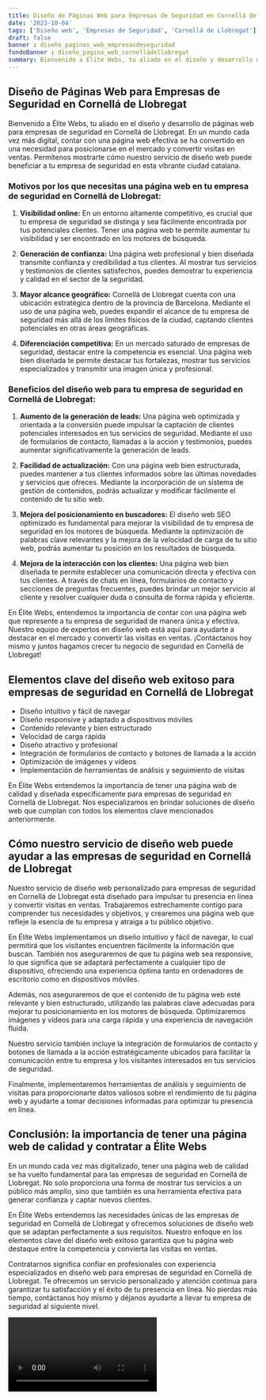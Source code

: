 ```yaml
---
title: Diseño de Páginas Web para Empresas de Seguridad en Cornellá de Llobregat
date: '2023-10-04'
tags: ['Diseño web', 'Empresas de Seguridad', 'Cornellá de Llobregat']
draft: false
banner : diseño_paginas_web_empresasdeseguridad
fondoBanner : diseño_pagina_web_cornelládellobregat
summary: Bienvenido a Élite Webs, tu aliado en el diseño y desarrollo de páginas web para empresas de seguridad en Cornellá de Llobregat. En un mundo cada vez más digital, contar con una página web efectiva se ha convertido en una necesidad para posicionarse en el mercado y convertir visitas en ventas. Permítenos mostrarte cómo nuestro servicio de diseño web puede beneficiar a tu empresa de seguridad en esta vibrante ciudad catalana.
---
```


## Diseño de Páginas Web para Empresas de Seguridad en Cornellá de Llobregat

Bienvenido a Élite Webs, tu aliado en el diseño y desarrollo de páginas web para empresas de seguridad en Cornellá de Llobregat. En un mundo cada vez más digital, contar con una página web efectiva se ha convertido en una necesidad para posicionarse en el mercado y convertir visitas en ventas. Permítenos mostrarte cómo nuestro servicio de diseño web puede beneficiar a tu empresa de seguridad en esta vibrante ciudad catalana.

### Motivos por los que necesitas una página web en tu empresa de seguridad en Cornellá de Llobregat:

1. **Visibilidad online:** En un entorno altamente competitivo, es crucial que tu empresa de seguridad se distinga y sea fácilmente encontrada por tus potenciales clientes. Tener una página web te permite aumentar tu visibilidad y ser encontrado en los motores de búsqueda.

2. **Generación de confianza:** Una página web profesional y bien diseñada transmite confianza y credibilidad a tus clientes. Al mostrar tus servicios y testimonios de clientes satisfechos, puedes demostrar tu experiencia y calidad en el sector de la seguridad.

3. **Mayor alcance geográfico:** Cornellá de Llobregat cuenta con una ubicación estratégica dentro de la provincia de Barcelona. Mediante el uso de una página web, puedes expandir el alcance de tu empresa de seguridad más allá de los límites físicos de la ciudad, captando clientes potenciales en otras áreas geográficas.

4. **Diferenciación competitiva:** En un mercado saturado de empresas de seguridad, destacar entre la competencia es esencial. Una página web bien diseñada te permite destacar tus fortalezas, mostrar tus servicios especializados y transmitir una imagen única y profesional.

### Beneficios del diseño web para tu empresa de seguridad en Cornellá de Llobregat:

1. **Aumento de la generación de leads:** Una página web optimizada y orientada a la conversión puede impulsar la captación de clientes potenciales interesados en tus servicios de seguridad. Mediante el uso de formularios de contacto, llamadas a la acción y testimonios, puedes aumentar significativamente la generación de leads.

2. **Facilidad de actualización:** Con una página web bien estructurada, puedes mantener a tus clientes informados sobre las últimas novedades y servicios que ofreces. Mediante la incorporación de un sistema de gestión de contenidos, podrás actualizar y modificar fácilmente el contenido de tu sitio web.

3. **Mejora del posicionamiento en buscadores:** El diseño web SEO optimizado es fundamental para mejorar la visibilidad de tu empresa de seguridad en los motores de búsqueda. Mediante la optimización de palabras clave relevantes y la mejora de la velocidad de carga de tu sitio web, podrás aumentar tu posición en los resultados de búsqueda.

4. **Mejora de la interacción con los clientes:** Una página web bien diseñada te permite establecer una comunicación directa y efectiva con tus clientes. A través de chats en línea, formularios de contacto y secciones de preguntas frecuentes, puedes brindar un mejor servicio al cliente y resolver cualquier duda o consulta de forma rápida y eficiente.

En Élite Webs, entendemos la importancia de contar con una página web que represente a tu empresa de seguridad de manera única y efectiva. Nuestro equipo de expertos en diseño web está aquí para ayudarte a destacar en el mercado y convertir las visitas en ventas. ¡Contáctanos hoy mismo y juntos hagamos crecer tu negocio de seguridad en Cornellá de Llobregat!

<GifSeo />

<Cta />

## Elementos clave del diseño web exitoso para empresas de seguridad en Cornellá de Llobregat

- Diseño intuitivo y fácil de navegar
- Diseño responsive y adaptado a dispositivos móviles
- Contenido relevante y bien estructurado
- Velocidad de carga rápida
- Diseño atractivo y profesional
- Integración de formularios de contacto y botones de llamada a la acción
- Optimización de imágenes y vídeos
- Implementación de herramientas de análisis y seguimiento de visitas

En Élite Webs entendemos la importancia de tener una página web de calidad y diseñada específicamente para empresas de seguridad en Cornellá de Llobregat. Nos especializamos en brindar soluciones de diseño web que cumplan con todos los elementos clave mencionados anteriormente.

## Cómo nuestro servicio de diseño web puede ayudar a las empresas de seguridad en Cornellá de Llobregat

Nuestro servicio de diseño web personalizado para empresas de seguridad en Cornellá de Llobregat está diseñado para impulsar tu presencia en línea y convertir visitas en ventas. Trabajaremos estrechamente contigo para comprender tus necesidades y objetivos, y crearemos una página web que refleje la esencia de tu empresa y atraiga a tu público objetivo.

En Élite Webs implementamos un diseño intuitivo y fácil de navegar, lo cual permitirá que los visitantes encuentren fácilmente la información que buscan. También nos aseguraremos de que tu página web sea responsive, lo que significa que se adaptará perfectamente a cualquier tipo de dispositivo, ofreciendo una experiencia óptima tanto en ordenadores de escritorio como en dispositivos móviles.

Además, nos aseguraremos de que el contenido de tu página web esté relevante y bien estructurado, utilizando las palabras clave adecuadas para mejorar tu posicionamiento en los motores de búsqueda. Optimizaremos imágenes y vídeos para una carga rápida y una experiencia de navegación fluida.

Nuestro servicio también incluye la integración de formularios de contacto y botones de llamada a la acción estratégicamente ubicados para facilitar la comunicación entre tu empresa y los visitantes interesados en tus servicios de seguridad.

Finalmente, implementaremos herramientas de análisis y seguimiento de visitas para proporcionarte datos valiosos sobre el rendimiento de tu página web y ayudarte a tomar decisiones informadas para optimizar tu presencia en línea.

## Conclusión: la importancia de tener una página web de calidad y contratar a Élite Webs

En un mundo cada vez más digitalizado, tener una página web de calidad se ha vuelto fundamental para las empresas de seguridad en Cornellá de Llobregat. No solo proporciona una forma de mostrar tus servicios a un público más amplio, sino que también es una herramienta efectiva para generar confianza y captar nuevos clientes.

En Élite Webs entendemos las necesidades únicas de las empresas de seguridad en Cornellá de Llobregat y ofrecemos soluciones de diseño web que se adaptan perfectamente a sus requisitos. Nuestro enfoque en los elementos clave del diseño web exitoso garantiza que tu página web destaque entre la competencia y convierta las visitas en ventas.

Contratarnos significa confiar en profesionales con experiencia especializados en diseño web para empresas de seguridad en Cornellá de Llobregat. Te ofrecemos un servicio personalizado y atención continua para garantizar tu satisfacción y el éxito de tu presencia en línea. No pierdas más tiempo, contáctanos hoy mismo y déjanos ayudarte a llevar tu empresa de seguridad al siguiente nivel.

<Video />

<CtaBot job='Empresas de Seguridad' city='Cornellá de Llobregat'/>

<Gmaps query='Cornellá de Llobregat+españa+maps' />